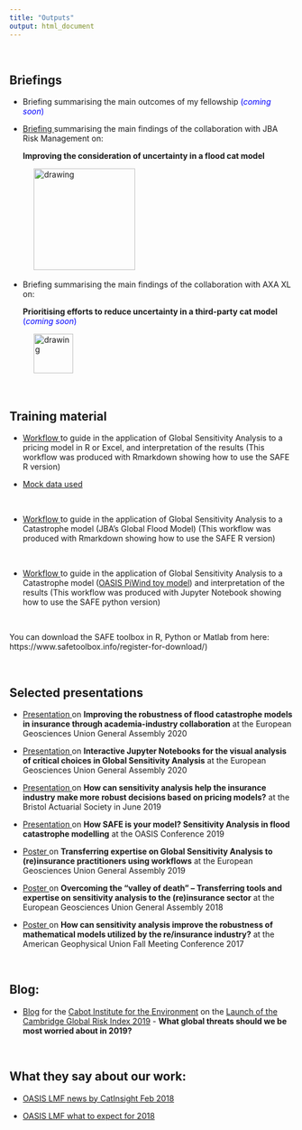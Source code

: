 ```yaml
---
title: "Outputs"
output: html_document
---
```


<br> 



## Briefings

- Briefing summarising the main outcomes of my fellowship <span style="color:blue">(*coming soon*)

- <a href="JBA_briefing.pdf#" class="download" title="Download JBA briefing"> Briefing </a> summarising the main findings of the collaboration with JBA Risk Management on: 
<p>**Improving the consideration of uncertainty in a flood cat model**</p> \ \ \ \   <img src="JBA_logo.png" alt="drawing" style="width:180px;"/>
    
-  Briefing summarising the main findings of the collaboration with AXA XL on:
<p>**Prioritising efforts to reduce uncertainty in a third-party cat model** <span style="color:blue">(*coming soon*)</p> \ \ \ \   <img src="axa_open_blue_rgb.jpg" alt="drawing" style="width:70px;"/>
 
 <br>

## Training material 

<a ref="training_material"></a> 

 - <a href="workflow_GSA_actuarial_example.html#" class="download" title="Download pdf Rmarkdown"> Workflow </a> to guide in the application of Global Sensitivity Analysis to a pricing model in R or Excel, and interpretation of the results (This workflow was produced with Rmarkdown showing how to use the SAFE R version)
 
 - <a href="Results_anonym_500samples.csv#" class="download" title="Download excel data"> Mock data used
 
 <br>

 - <a href="workflow_GSA_CAT_Model_JBA.html#" class="download" title="Download html GSA JBA"> Workflow </a> to guide in the application of Global Sensitivity Analysis to a Catastrophe model (JBA's Global Flood Model) (This workflow was produced with Rmarkdown showing how to use the SAFE R version)
 
<br>

  - <a href="GSA_SAFE_OASIS_PiWind.html#" class="download" title="Download html GSA PiWind"> Workflow </a> to guide in the application of Global Sensitivity Analysis to a Catastrophe model ([OASIS PiWind toy model](https://github.com/OasisLMF/OasisPiWind)) and interpretation of the results (This workflow was produced with Jupyter Notebook showing how to use the SAFE python version)

<br>

You can download the SAFE toolbox in R, Python or Matlab from here: https://www.safetoolbox.info/register-for-download/)

<br>

 
## Selected presentations

  - <a href="EGU2020_display_Noacco_et_al_13_04_20.pdf#" class="download" title="Download pdf JBA EGU"> Presentation </a> on **Improving the robustness of flood catastrophe models in insurance through academia-industry collaboration** at the European Geosciences Union General Assembly 2020
  
  - <a href="EGU2020_Noacco_jupyter_notebook/EGU2020_18831_Noacco.html#" class="download" title="Download html vis EGU"> Presentation </a> on **Interactive Jupyter Notebooks for the visual analysis of critical choices in Global Sensitivity Analysis** at the European Geosciences Union General Assembly 2020

 - <a href="VNoacco_GSA_pricing.pdf#" class="download" title="GSA_pricing"> Presentation </a> on **How can sensitivity analysis help the insurance industry make more robust decisions based on pricing models?** at the Bristol Actuarial Society in June 2019
 
 - <a href="GSA_SAFE_presentation_OASIS_VNoacco.pdf#" class="download" title="GSA_JBA_flood"> Presentation </a> on **How SAFE is your model? Sensitivity Analysis in flood catastrophe modelling** at the OASIS Conference 2019
 
 - <a href="Poster_VNoacco_EGU_2019.pdf#" class="download" title="Download EGU poster as PDF"> Poster </a> on **Transferring expertise on Global Sensitivity Analysis to (re)insurance practitioners using workflows** at the European Geosciences  Union General Assembly 2019
  
 - <a href="Poster_VNoacco_EGU_2018.pdf#" class="download" title="Download EGU poster as PDF"> Poster </a> on **Overcoming the “valley of death” – Transferring tools and expertise on sensitivity analysis to the (re)insurance sector** at the European Geosciences Union General Assembly 2018
  
 - <a href="Poster_AGU2017_VNOACCO_07_12_2017_final.pdf#" class="download" title="Download AGU poster as PDF"> Poster </a> on **How can sensitivity analysis improve the robustness of mathematical models utilized by the re/insurance industry?** at the American Geophysical Union Fall Meeting Conference 2017

<br>

## Blog:
- [Blog](http://cabot-institute.blogspot.com/2019/01/what-global-threats-should-we-be-most.html) for the [Cabot Institute for the Environment](http://www.bristol.ac.uk/cabot/) on the [Launch of the Cambridge Global Risk Index 2019](https://www.jbs.cam.ac.uk/faculty-research/centres/risk/news-events/events/2018-events/cambridge-global-risk-index-2019-launch-event/) - **What global threats should we be most worried about in 2019?**

<br>


## What they say about our work:

- [OASIS LMF news by CatInsight Feb 2018](https://oasislmf.org/news/february-article)

- [OASIS LMF what to expect for 2018](https://oasislmf.org/application/files/3815/1991/6580/OasisNewsletter_FEBRUARY_2018.pdf)

<br>




